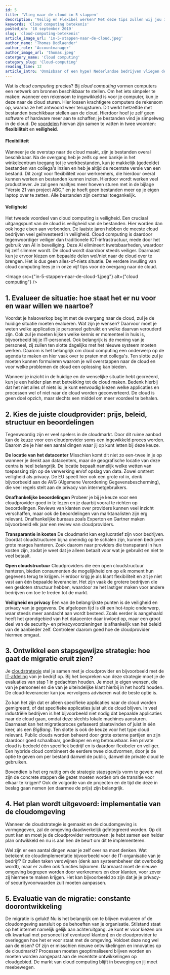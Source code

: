 ```yaml
---
id: 5
title: 'Vlieg naar de cloud in 5 stappen'
description: 'Veilig en Flexibel werken? Met deze tips zullen wij jou in vijf stappen helpen, voor een soepele overgang naar de cloud. Enjoy the flight!'
keywords: 'Cloud computing betekenis'
posted_on: '18 september 2019'
slug: 'cloud-computing-betekenis'
article_image_url: 'in-5-stappen-naar-de-cloud.jpeg'
author_name: 'Thomas Bodlaender'
author_role: 'Accountmanager'
author_image_url: 'thomas.jpeg'
catergory_name: 'Cloud computing'
category_slug: 'Cloud-computing'
reading_time: 12
article_intro: 'Onmisbaar of een hype? Nederlandse bedrijven vliegen de laatste tijd in rap tempo naar de cloud. Cijfers van Microsoft laten zien dat zeker 35% van de bedrijven bezig is met cloud computing. Voordat we tips geven om dit proces te structureren en te vergemakkelijken, staan we stil bij de betekenis van het begrip en bij de vraag of een overstap naar de cloud wel echt nodig is.'
---
```



Wat is *cloud computing* precies? Bij *cloud computing* vormen computers een netwerk om bronnen beschikbaar te stellen. Om het iets simpeler te maken: wanneer een rekensom te ingewikkeld is voor je computer, kun je deze naar de cloud sturen. Hier lossen krachtigere computers de rekensom op, waarna ze het antwoord weer terugsturen. Dit werkt hetzelfde met bestanden beschikbaar stellen aan de cloud. Hierdoor hoef je zelf geen software of hardware meer aan te schaffen; je bestanden vind je simpelweg in de cloud. De [voordelen](https://www.axoft.nl/3-essentiele-redenen-om-over-te-stappen-naar-de-cloud/) hiervan zijn samen te vatten in twee woorden: **flexibiliteit** en **veiligheid**.

#### Flexibiliteit
Wanneer je de overstap naar de cloud maakt, zijn je bestanden overal beschikbaar. Na de overgang heb je zelfs op een bankje in het winkelcentrum toegang tot je werkbestanden, kun je makkelijk (gedeelde) bestanden van collega's inzien en heb je altijd de recentste versie van een bestand. Dit zorgt voor flexibiliteit voor werknemers, die hierdoor overal kunnen werken en bestanden kunnen inzien. Hierdoor wordt werken veel productiever.  Je zal geen mailtjes meer hoeven sturen met in de bijlage "Versie 21 van project ABC," en je hoeft geen bestanden meer op je eigen laptop over te zetten. Alle bestanden zijn centraal toegankelijk.

#### Veiligheid
Het tweede voordeel van cloud computing is veiligheid. Een cruciaal uitgangspunt van de cloud is veiligheid van de bestanden. Hier worden dan ook hoge eisen aan verbonden. De laatste jaren hebben de meeste cloud bedrijven  veel geïnvesteerd in veiligheid. Cloud computing is daardoor tegenwoordiger veiliger dan traditionele ICT-infrastructuur, mede door het gebruik van AI in beveiliging. Deze AI elimineert kwetsbaarheden, waardoor hij zelf slimmer wordt. De cloud wordt daardoor steeds veiliger.  Daarnaast kun je ervoor kiezen om bepaalde delen wel/niet naar de cloud over te brengen. Het is dus geen alles-of-niets situatie. De verdere invulling van cloud computing lees je in onze vijf tips voor de overgang naar de cloud.

<Image src={"in-5-stappen-naar-de-cloud-1.jpeg"} alt={"cloud computing"} />

## 1. Evalueer de situatie: hoe staat het er nu voor en waar willen we naartoe?
Voordat je halsoverkop begint met de overgang naar de cloud, zul je de huidige situatie moeten evalueren. Wat zijn je wensen? Daarvoor moet je weten welke applicaties je personeel gebruikt en welke daarvan verouderd zijn. Ook zul je moeten kijken welke kennis er momenteel in huis is, bijvoorbeeld bij je IT-personeel. Ook belangrijk is de mening van je personeel, zij zullen ten slotte dagelijks met het nieuwe systeem moeten werken. Daarom is het belangrijk om cloud computing een onderwerp op de agenda te maken en hier vaak over te praten met collega's. Ten slotte zul je moeten kunnen formuleren waarom je wil overstappen naar de cloud en voor welke problemen de cloud een oplossing kan bieden.

Wanneer je inzicht in de huidige en de wenselijke situatie hebt gecreëerd, kun je een helder plan met betrekking tot de cloud maken. Bedenk hierbij dat het niet alles of niets is: je kunt eenvoudig kiezen welke applicaties en processen wel of niet naar de cloud worden geconverteerd. De cloud is geen doel opzich, maar slechts een middel om meer voordeel te behalen.

## 2. Kies de juiste cloudprovider: prijs, beleid, structuur en beoordelingen
Tegenwoordig zijn er veel spelers in de cloudmarkt. Door dit ruime aanbod kan de [keuze](https://www.previder.com/nl/over-previder/actueel/blogs/art/3529/in-6-stappen-naar-de-cloud) voor een cloudprovider soms een ingewikkeld proces worden. Daarom zie je hier een aantal dingen waar jij op kunt letten bij deze keuze.

**De locatie van het datacenter**
Misschien komt dit niet zo een-twee in je op wanneer je denkt aan datacenters, maar de geografische locatie van deze centra is heel belangrijk. De locatie bepaalt namelijk welke wetten van toepassing zijn op  de verwerking en/of opslag van data. Zowel omtrent veiligheid als privacy. De EU speelt hier ook een grote rol in, denk bijvoorbeeld aan de AVG (Algemene Verordening Gegevensbescherming), die veel regels stelt aan de privacy van internetgebruikers.

**Onafhankelijke beoordelingen**
Probeer je bij je keuze voor een cloudprovider goed in te lezen en je daarbij vooral te richten op beoordelingen. Reviews van klanten over providers kunnen veel inzicht verschaffen, maar ook de beoordelingen van marktanalisten zijn erg relevant. Onafhankelijke bureaus zoals Experton en Gartner maken bijvoorbeeld elk jaar een review van cloudproviders.

**Transparantie in kosten**
De cloudmarkt kan erg lucratief zijn voor bedrijven. Doordat cloudstructuren bijna oneindig op te schalen zijn, kunnen bedrijven grote marges hanteren. Zoek daarom naar providers die transparant in hun kosten zijn, zodat je weet dat je alleen betaalt voor wat je gebruikt en niet te veel betaalt.

**Open cloudstructuur**
Cloudproviders die een open cloudstructuur hanteren, bieden consumenten de mogelijkheid om op elk moment hun gegevens terug te krijgen. Hierdoor krijg je als klant flexibiliteit en zit je niet vast aan één bepaalde leverancier. Het zijn vaak de grotere bedrijven die een gesloten structuur hebben, waardoor ze het lastiger maken voor andere bedrijven om toe te treden tot de markt.

**Veiligheid en privacy**
Een van de belangrijkste punten is de veiligheid en privacy van je gegevens. De afgelopen tijd is dit een hot-topic onderwerp, waar steeds meer aandacht aan wordt besteed. Zoals eerder is aangehaald heeft het grondgebied van het datacenter daar invloed op, maar een groot deel van de security- en privacyvoorzieningen is afhankelijk van het beleid van de aanbieder zelf. Controleer daarom goed hoe de cloudprovider hiermee omgaat.

## 3. Ontwikkel een stapsgewijze strategie: hoe gaat de migratie eruit zien?
Je [cloudstrategie](https://www.mt.nl/in-6-stappen-de-cloud-in) stel je samen met je cloudprovider en bijvoorbeeld met de [IT-afdeling](https://www.wortell.nl/blogs/vijf-stappen-naar-de-cloud/) van je bedrijf op. Bij het bespreken van deze strategie moet je de evaluaties van stap 1 in gedachten houden. Je moet je eigen wensen, die van je personeel en die van je uiteindelijke klant hierbij in het hoofd houden. De cloud-leverancier kan jou vervolgens adviseren wat de beste optie is.

Zo kan het zijn dat er alleen specifieke applicaties naar de cloud worden gemigreerd, of dat specifieke applicaties juist uit de cloud blijven. In veel industriële bedrijven is het bijvoorbeeld niet nodig dat bepaalde applicaties naar de cloud gaan, omdat deze slechts lokale machines aansturen. Daarnaast kan het migratieproces gefaseerd plaatsvinden of juist in één keer, als een *BigBang*. Ten slotte is ook de keuze voor het type cloud relevant. Public clouds  worden beheerd door grote externe partijen en zijn daardoor goed schaalbaar, goedkoper en erg betrouwbaar. Een private cloud is bedoeld één specifiek bedrijf en is daardoor flexibeler en veiliger. Een hybride cloud combineert de eerdere twee cloudvormen, door je de optie te geven om per bestand danwel de public, danwel de private cloud te gebruiken.

Bovendien is het erg nuttig om de strategie stapsgewijs vorm te geven: wat zijn de concrete stappen die gezet moeten worden om de transitie voor elkaar te krijgen? Ook de volgorde van de projecten en de tijd die deze in beslag gaan nemen (en daarmee de prijs) zijn belangrijk.

## 4. Het plan wordt uitgevoerd: implementatie van de cloudomgeving
Wanneer de cloudstrategie is gemaakt en de cloudomgeving is vormgegeven, zal de omgeving daadwerkelijk geïntegreerd worden. Op dit punt kan en moet je de cloudprovider vertrouwen: je hebt samen een helder plan ontwikkeld en nu is aan hen de beurt om dit te implementeren.

Wel zijn er een aantal dingen waar je zelf over na moet denken. Wat betekent de cloudimplementatie bijvoorbeeld voor de IT-organisatie van je bedrijf? Er zullen taken verdwijnen (denk aan systeembeheer dat overbodig wordt), maar er zullen ook functies bijkomen. Daarnaast moet de nieuwe omgeving begrepen worden door werknemers en door klanten, voor zover zij hiermee te maken krijgen. Het kan bijvoorbeeld zo zijn dat je je privacy- of securityvoorwaarden zult moeten aanpassen.

## 5. Evaluatie van de migratie: constante doorontwikkeling
De migratie is gelukt! Nu is het belangrijk om te blijven evalueren of de cloudomgeving aansluit op de behoeften van je organisatie. Stilstand staat op het internet namelijk gelijk aan achteruitgang. Je kunt er voor kiezen om elk kwartaal met personeel (of eventueel klanten) en de cloudprovider te overleggen hoe het er voor staat met de omgeving. Voldoet deze nog wel aan de eisen? Of zijn er misschien nieuwe ontwikkelingen en innovaties op de cloudmarkt? Processen moeten geoptimaliseerd blijven worden en moeten worden aangepast aan de recentste ontwikkelingen op cloudgebied. De markt van cloud computing blijft in beweging en jij moet meebewegen.
